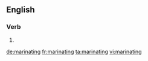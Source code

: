 ==English==

===Verb===
{{head|en}}

# {{present participle of|marinate}}

[[de:marinating]]
[[fr:marinating]]
[[ta:marinating]]
[[vi:marinating]]